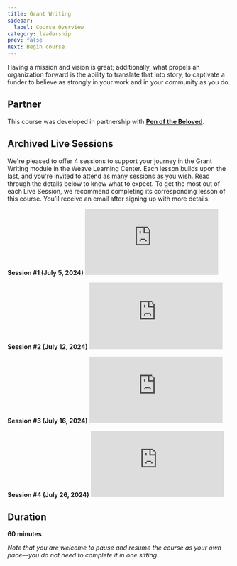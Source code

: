 ```yaml
---
title: Grant Writing
sidebar:
  label: Course Overview
category: leadership
prev: false
next: Begin course
---
```


Having a mission and vision is great; additionally, what propels an organization forward is the ability to translate that into story, to captivate a funder to believe as strongly in your work and in your community as you do.

## Partner

This course was developed in partnership with **[Pen of the Beloved](https://www.penofthebeloved.com)**.

## Archived Live Sessions

We're pleased to offer 4 sessions to support your journey in the Grant Writing module in the Weave Learning Center. Each lesson builds upon the last, and you're invited to attend as many sessions as you wish. Read through the details below to know what to expect. To get the most out of each Live Session, we recommend completing its corresponding lesson of this course. You’ll receive an email after signing up with more details.

**Session #1 (July 5, 2024)**
<Embed src="https://player.vimeo.com/video/981000758"/>

**Session #2 (July 12, 2024)**
<Embed src="https://player.vimeo.com/video/986020497"/>

**Session #3 (July 16, 2024)**
<Embed src="https://player.vimeo.com/video/986025161"/>

**Session #4 (July 26, 2024)**
<Embed src="https://player.vimeo.com/video/993870319"/>

## Duration

**60 minutes**

_Note that you are welcome to pause and resume the course as your own pace—you do not need to complete it in one sitting._
